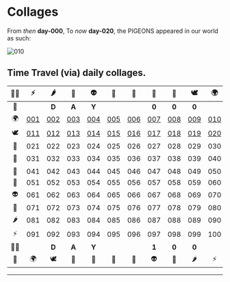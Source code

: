 # Collages

From *then* **day-000**, To *now* **day-020**, the PIGEONS appeared in our world as such:

![010](/_assets/_collages/pigeons-collage.gif)


## Time Travel (via) daily collages.
| 🧟‍♀️ | ⚡️ | 🌶 | 🔫 | 👽 | 📿 | 👑 | 🦌 | 💸 | 🕊 | 🌍 | 🗽 |
|:--:|:--:|:--:|:--:|:--:|:--:|:--:|:--:|:--:|:--:|:--:|:--:|
| 🗽 |   | **D** | **A** | **Y** |   |   | **0** | **0** | **0** |   | 🧟‍♀️ |
| 🌍 | [001] | [002] | [003] | [004] | [005] | [006] | [007] | [008] | [009] | [010] | ⚡️ |
| 🕊 | [011] | [012] | [013] | [014] | [015] | [016] | [017] | [018] | [019] | [020] | 🌶 |
| 💸 | 021 | 022 | 023 | 024 | 025 | 026 | 027 | 028 | 029 | 030 | 🔫 |
| 🦌 | 031 | 032 | 033 | 034 | 035 | 036 | 037 | 038 | 039 | 040 | 👽 |
| 👑 | 041 | 042 | 043 | 044 | 045 | 046 | 047 | 048 | 049 | 050 | 📿 |
| 📿 | 051 | 052 | 053 | 054 | 055 | 056 | 057 | 058 | 059 | 060 | 👑 |
| 👽 | 061 | 062 | 063 | 064 | 065 | 066 | 067 | 068 | 069 | 070 | 🦌 |
| 🔫 | 071 | 072 | 073 | 074 | 075 | 076 | 077 | 078 | 079 | 080 | 💸 |
| 🌶 | 081 | 082 | 083 | 084 | 085 | 086 | 087 | 088 | 089 | 090 | 🕊 |
| ⚡️ | 091 | 092 | 093 | 094 | 095 | 096 | 097 | 098 | 099 | 100 | 🌍 |
| 🧟‍♀️ |   | **D** | **A** | **Y** |   |   | **1** | **0** | **0** |   | 🗽 |
| 🗽 | 🌍 | 🕊 | 💸 | 🦌 | 👑 | 📿 | 👽 | 🔫 | 🌶 | ⚡️ | 🧟‍♀️ |


---


[000]: https://www.pigeons.monster/_assets/_collages/day-000-pigeons-collage.jpeg

[001]: https://www.pigeons.monster/_assets/_collages/day-001-pigeons-collage.jpeg
[002]: https://www.pigeons.monster/_assets/_collages/day-002-pigeons-collage.jpeg
[003]: https://www.pigeons.monster/_assets/_collages/day-003-pigeons-collage.jpeg
[004]: https://www.pigeons.monster/_assets/_collages/day-004-pigeons-collage.jpeg
[005]: https://www.pigeons.monster/_assets/_collages/day-005-pigeons-collage.jpeg
[006]: https://www.pigeons.monster/_assets/_collages/day-006-pigeons-collage.jpeg
[007]: https://www.pigeons.monster/_assets/_collages/day-007-pigeons-collage.jpeg
[008]: https://www.pigeons.monster/_assets/_collages/day-008-pigeons-collage.jpeg
[009]: https://www.pigeons.monster/_assets/_collages/day-009-pigeons-collage.jpeg
[010]: https://www.pigeons.monster/_assets/_collages/day-010-pigeons-collage.jpeg

[011]: https://www.pigeons.monster/_assets/_collages/day-011-pigeons-collage.jpeg
[012]: https://www.pigeons.monster/_assets/_collages/day-012-pigeons-collage.jpeg
[013]: https://www.pigeons.monster/_assets/_collages/day-013-pigeons-collage.jpeg
[014]: https://www.pigeons.monster/_assets/_collages/day-014-pigeons-collage.jpeg
[015]: https://www.pigeons.monster/_assets/_collages/day-015-pigeons-collage.jpeg
[016]: https://www.pigeons.monster/_assets/_collages/day-016-pigeons-collage.jpeg
[017]: https://www.pigeons.monster/_assets/_collages/day-017-pigeons-collage.jpeg
[018]: https://www.pigeons.monster/_assets/_collages/day-018-pigeons-collage.jpeg
[019]: https://www.pigeons.monster/_assets/_collages/day-019-pigeons-collage.jpeg
[020]: https://www.pigeons.monster/_assets/_collages/day-020-pigeons-collage.jpeg

[021]: https://www.pigeons.monster/_assets/_collages/day-021-pigeons-collage.jpeg
[022]: https://www.pigeons.monster/_assets/_collages/day-022-pigeons-collage.jpeg
[023]: https://www.pigeons.monster/_assets/_collages/day-023-pigeons-collage.jpeg
[024]: https://www.pigeons.monster/_assets/_collages/day-024-pigeons-collage.jpeg
[025]: https://www.pigeons.monster/_assets/_collages/day-025-pigeons-collage.jpeg
[026]: https://www.pigeons.monster/_assets/_collages/day-026-pigeons-collage.jpeg
[027]: https://www.pigeons.monster/_assets/_collages/day-027-pigeons-collage.jpeg
[028]: https://www.pigeons.monster/_assets/_collages/day-028-pigeons-collage.jpeg
[029]: https://www.pigeons.monster/_assets/_collages/day-029-pigeons-collage.jpeg
[030]: https://www.pigeons.monster/_assets/_collages/day-030-pigeons-collage.jpeg

[❓]: https://www.pigeons.monster/variants#0-unrevealed
[🧟‍♀️]: https://www.pigeons.monster/variants#1-brainwash-victim
[⚡️]: https://www.pigeons.monster/variants#2-curb-value
[🌶]: https://www.pigeons.monster/variants#3-detox
[🔫]: https://www.pigeons.monster/variants#4-galaxy-blaster
[👽]: https://www.pigeons.monster/variants#5-hello-my-name-is
[📿]: https://www.pigeons.monster/variants#6-holy-rosary
[👑]: https://www.pigeons.monster/variants#7-king-baby
[🦌]: https://www.pigeons.monster/variants#8-moose-sighting
[💸]: https://www.pigeons.monster/variants#9-pay-me
[🕊]: https://www.pigeons.monster/variants#10-rest-in-peace
[🌍]: https://www.pigeons.monster/variants#11-unfuck-the-world
[🗽]: https://www.pigeons.monster/variants#12-zoo-york
[.]: https://www.pigeons.monster/variants#0-unrevealed